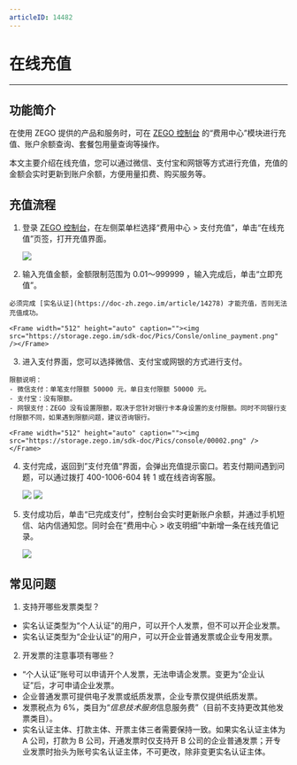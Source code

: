 ```yaml
---
articleID: 14482
---
```

# 在线充值

- - -

## 功能简介

在使用 ZEGO 提供的产品和服务时，可在 [ZEGO 控制台](https://console.zego.im) 的“费用中心”模块进行充值、账户余额查询、套餐包用量查询等操作。

本文主要介绍在线充值，您可以通过微信、支付宝和网银等方式进行充值，充值的金额会实时更新到账户余额，方便用量扣费、购买服务等。

## 充值流程

1. 登录 [ZEGO 控制台](https://console.zego.im)，在左侧菜单栏选择“费用中心 > 支付充值”，单击“在线充值”页签，打开充值界面。

    <Frame width="512" height="auto" caption=""><img src="https://storage.zego.im/sdk-doc/Pics/console/00001.png" /></Frame>
   
2. 输入充值金额，金额限制范围为 0.01～999999 ，输入完成后，单击“立即充值”。

<Warning title="注意">


    必须完成 [实名认证](https://doc-zh.zego.im/article/14278) 才能充值，否则无法充值成功。
    
</Warning>



    <Frame width="512" height="auto" caption=""><img src="https://storage.zego.im/sdk-doc/Pics/Consle/online_payment.png" /></Frame>

3. 进入支付界面，您可以选择微信、支付宝或网银的方式进行支付。

<Note title="说明">

    
    限额说明：    
    - 微信支付：单笔支付限额 50000 元，单日支付限额 50000 元。
    - 支付宝：没有限额。
    - 网银支付：ZEGO 没有设置限额，取决于您针对银行卡本身设置的支付限额。同时不同银行支付限额不同，如果遇到限额问题，建议咨询银行。
    
</Note>


   
    <Frame width="512" height="auto" caption=""><img src="https://storage.zego.im/sdk-doc/Pics/console/00002.png" /></Frame>

4. 支付完成，返回到”支付充值“界面，会弹出充值提示窗口。若支付期间遇到问题，可以通过拨打 400-1006-604 转 1 或在线咨询客服。

    <Frame width="512" height="auto" caption=""><img src="https://storage.zego.im/sdk-doc/Pics/console/00003.png" /></Frame>

    <Frame width="512" height="auto" caption=""><img src="https://storage.zego.im/sdk-doc/Pics/console/00004.png" /></Frame>

5. 支付成功后，单击“已完成支付”，控制台会实时更新账户余额，并通过手机短信、站内信通知您。同时会在“费用中心 > 收支明细”中新增一条在线充值记录。    

    <Frame width="512" height="auto" caption=""><img src="https://storage.zego.im/sdk-doc/Pics/Consle/1101.png" /></Frame>

## 常见问题

1. 支持开哪些发票类型？
- 实名认证类型为“个人认证”的用户，可以开个人发票，但不可以开企业发票。
- 实名认证类型为“企业认证”的用户，可以开企业普通发票或企业专用发票。

2. 开发票的注意事项有哪些？
-  “个人认证”账号可以申请开个人发票，无法申请企发票。变更为“企业认证”后，才可申请企业发票。
- 企业普通发票可提供电子发票或纸质发票，企业专票仅提供纸质发票。
- 发票税点为 6%，类目为“*信息技术服务*信息服务费”（目前不支持更改其他发票类目）。
- 实名认证主体、打款主体、开票主体三者需要保持一致。如果实名认证主体为 A 公司，打款为 B 公司，开通发票时仅支持开 B 公司的企业普通发票；开专业发票时抬头为账号实名认证主体，不可更改，除非变更实名认证主体。
